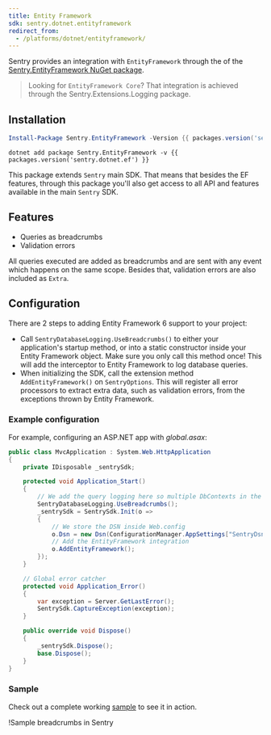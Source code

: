 ```yaml
---
title: Entity Framework
sdk: sentry.dotnet.entityframework
redirect_from:
  - /platforms/dotnet/entityframework/
---
```


Sentry provides an integration with `EntityFramework` through the of the [Sentry.EntityFramework NuGet package](https://www.nuget.org/packages/Sentry.EntityFramework).

> Looking for `EntityFramework Core`? That integration is achieved through the <Link to="/platforms/dotnet/microsoft-extensions-logging/">Sentry.Extensions.Logging</Link> package.

## Installation

```powershell {tabTitle:Package Manager}
Install-Package Sentry.EntityFramework -Version {{ packages.version('sentry.dotnet.ef') }}
```

```shell {tabTitle:.NET Core CLI}
dotnet add package Sentry.EntityFramework -v {{ packages.version('sentry.dotnet.ef') }}
```

This package extends `Sentry` main SDK. That means that besides the EF features, through this package you'll also get access to all API and features available in the main `Sentry` SDK.

## Features

- Queries as breadcrumbs
- Validation errors

All queries executed are added as breadcrumbs and are sent with any event which happens on the same <Link to="enriching-error-data/scopes/">scope</Link>. Besides that, validation errors are also included as `Extra`.

## Configuration

There are 2 steps to adding Entity Framework 6 support to your project:

- Call `SentryDatabaseLogging.UseBreadcrumbs()` to either your application's startup method, or into a static constructor inside your Entity Framework object. Make sure you only call this method once! This will add the interceptor to Entity Framework to log database queries.
- When initializing the SDK, call the extension method `AddEntityFramework()` on `SentryOptions`. This will register all error processors to extract extra data, such as validation errors, from the exceptions thrown by Entity Framework.

### Example configuration

For example, configuring an ASP.NET app with _global.asax_:

```csharp {filename:global.asax}
public class MvcApplication : System.Web.HttpApplication
{
    private IDisposable _sentrySdk;

    protected void Application_Start()
    {
        // We add the query logging here so multiple DbContexts in the same project are supported
        SentryDatabaseLogging.UseBreadcrumbs();
        _sentrySdk = SentrySdk.Init(o =>
        {
            // We store the DSN inside Web.config
            o.Dsn = new Dsn(ConfigurationManager.AppSettings["SentryDsn"]);
            // Add the EntityFramework integration
            o.AddEntityFramework();
        });
    }

    // Global error catcher
    protected void Application_Error()
    {
        var exception = Server.GetLastError();
        SentrySdk.CaptureException(exception);
    }

    public override void Dispose()
    {
        _sentrySdk.Dispose();
        base.Dispose();
    }
}
```

### Sample

Check out a complete working [sample](https://github.com/getsentry/sentry-dotnet-ef/tree/master/samples/Sentry.Samples.AspNet.Mvc) to see it in action.

!<Link to="dotnet-entityframework.png">Sample breadcrumbs in Sentry</Link>
